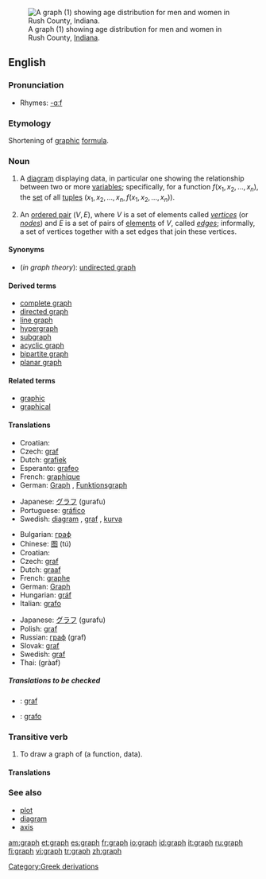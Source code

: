 {{see|Graph|-graph}}
[[Image:USA Rush County, Indiana age pyramid.svg|thumb|right|A graph (1) showing age distribution for men and women in Rush County, [[Indiana]].]]
==English==

{{wikipedia}}

===Pronunciation===
*Rhymes: [[Rhymes:English:-ɑːf|-ɑːf]]

===Etymology===
Shortening of [[graphic]] [[formula]].

===Noun===
{{en-noun}}

# {{mathematics}} A [[diagram]] displaying data, in particular one showing the relationship between two or more [[variable]]s; specifically, for a function <math>f(x_1, x_2, \ldots, x_n)</math>, the [[set]] of all [[tuple]]s <math>(x_1, x_2, \ldots, x_n, f(x_1, x_2, \ldots, x_n))</math>.
# {{graphtheory}} An [[ordered pair]] <math>(V,E)</math>, where <math>V</math> is a set of elements called ''[[vertex|vertices]]'' (or ''[[node]]s'') and <math>E</math> is a set of pairs of [[element]]s of <math>V</math>, called ''[[edge]]s''; informally, a set of vertices together with a set edges that join these vertices.

====Synonyms====
*(''in graph theory''): [[undirected graph]]

====Derived terms====
*[[complete graph]]
*[[directed graph]]
*[[line graph]]
*[[hypergraph]]
*[[subgraph]]
*[[acyclic graph]]
*[[bipartite graph]]
*[[planar graph]]

====Related terms====
*[[graphic]]
*[[graphical]]

====Translations====
{{trans-top|mathematical diagram}}
*Croatian: {{t|hr|graf|m}}
*Czech: [[graf]] {{m}}
*Dutch: [[grafiek]]
*Esperanto: [[grafeo]]
*French: [[graphique]] {{m}}
*German: [[Graph]] {{m}}, [[Funktionsgraph]] {{m}}
{{trans-mid}}
*Japanese: [[グラフ]] (gurafu)
*Portuguese: [[gráfico]] {{m}}
*Swedish: [[diagram]] {{n}}, [[graf]] {{c}}, [[kurva]] {{c}}
{{trans-bottom}}

{{trans-top|in graph theory}}
*Bulgarian: [[граф#Bulgarian|граф]] {{m}}
*Chinese: [[图]] (tú)
*Croatian: {{t|hr|graf|m}}
*Czech: [[graf]] {{m}}
*Dutch: [[graaf]]
*French: [[graphe]] {{m}}
*German: [[Graph]] {{m}}
*Hungarian: [[gráf]]
*Italian: [[grafo]] {{m}}
{{trans-mid}}
*Japanese: [[グラフ]] (gurafu)
*Polish: [[graf]]
*Russian: [[граф#Russian|граф]] (graf) {{m}}
*Slovak: [[graf]] {{m}}
*Swedish: [[graf]] {{c}}
*Thai: {{THchar|[[กราฟ]]}} (gràaf)
{{trans-bottom}}

=====Translations to be checked=====
<!--Remove this section once all of the translations below have been moved into the tables above.-->
{{checktrans}}

*{{ttbc|Irish}}: [[graf]]
*{{ttbc|Spanish}}: [[grafo]] {{m}}

===Transitive verb===
{{rfc-trverb|Transitive verb}}
{{en-verb}}

# {{mathematics}} To draw a graph of (a function, data).

====Translations====

{{trans-top|draw a graph of}}
{{trans-mid}}
{{trans-bottom}}

===See also===
*[[plot]]
*[[diagram]]
*[[axis]]

[[Category:Greek derivations]]

[[am:graph]]
[[et:graph]]
[[es:graph]]
[[fr:graph]]
[[io:graph]]
[[id:graph]]
[[it:graph]]
[[ru:graph]]
[[fi:graph]]
[[vi:graph]]
[[tr:graph]]
[[zh:graph]]